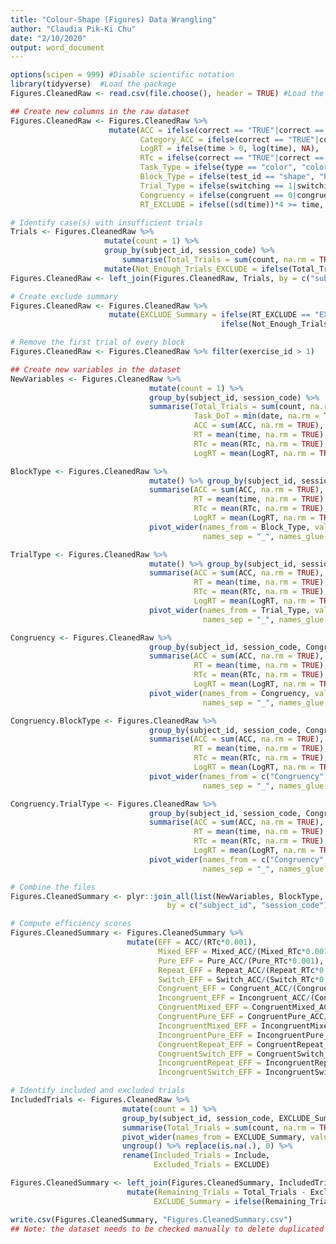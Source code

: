 ```yaml
---
title: "Colour-Shape (Figures) Data Wrangling"
author: "Claudia Pik-Ki Chu"
date: "2/10/2020"
output: word_document
---
```

```r
options(scipen = 999) #Disable scientific notation
library(tidyverse)  #Load the package
Figures.CleanedRaw <- read.csv(file.choose(), header = TRUE) #Load the raw file
```

```r
## Create new columns in the raw dataset
Figures.CleanedRaw <- Figures.CleanedRaw %>% 
                      mutate(ACC = ifelse(correct == "TRUE"|correct == "true", 1, 0),
                             Category_ACC = ifelse(correct == "TRUE"|correct == "true", "True", "False"),
                             LogRT = ifelse(time > 0, log(time), NA),
                             RTc = ifelse(correct == "TRUE"|correct == "true", time, NA),
                             Task_Type = ifelse(type == "color", "color", "shape"),
                             Block_Type = ifelse(test_id == "shape", "Pure", ifelse(test_id == "color", "Pure", "Mixed")),
                             Trial_Type = ifelse(switching == 1|switching == "1", "Switch", "Repeat"),
                             Congruency = ifelse(congruent == 0|congruent == "0", "Incongruent", "Congruent"),
                             RT_EXCLUDE = ifelse((sd(time))*4 >= time, "Include", "EXCLUDE"))

# Identify case(s) with insufficient trials
Trials <- Figures.CleanedRaw %>% 
                     mutate(count = 1) %>% 
                     group_by(subject_id, session_code) %>% 
                         summarise(Total_Trials = sum(count, na.rm = TRUE)) %>% 
                     mutate(Not_Enough_Trials_EXCLUDE = ifelse(Total_Trials < 75, "EXCLUDE", "Include")) %>% select(-Total_Trials)
Figures.CleanedRaw <- left_join(Figures.CleanedRaw, Trials, by = c("subject_id","session_code"))

# Create exclude summary
Figures.CleanedRaw <- Figures.CleanedRaw %>% 
                      mutate(EXCLUDE_Summary = ifelse(RT_EXCLUDE == "EXCLUDE", "EXCLUDE", 
                                               ifelse(Not_Enough_Trials_EXCLUDE == "EXCLUDE","EXCLUDE", "Include")))

# Remove the first trial of every block
Figures.CleanedRaw <- Figures.CleanedRaw %>% filter(exercise_id > 1)
```

```r
## Create new variables in the dataset
NewVariables <- Figures.CleanedRaw %>% 
                               mutate(count = 1) %>% 
                               group_by(subject_id, session_code) %>% 
                               summarise(Total_Trials = sum(count, na.rm = TRUE),
                                         Task_DoT = min(date, na.rm = TRUE), 
                                         ACC = sum(ACC, na.rm = TRUE), 
                                         RT = mean(time, na.rm = TRUE), 
                                         RTc = mean(RTc, na.rm = TRUE), 
                                         LogRT = mean(LogRT, na.rm = TRUE))

BlockType <- Figures.CleanedRaw %>% 
                               mutate() %>% group_by(subject_id, session_code, Block_Type) %>% 
                               summarise(ACC = sum(ACC, na.rm = TRUE),
                                         RT = mean(time, na.rm = TRUE),
                                         RTc = mean(RTc, na.rm = TRUE), 
                                         LogRT = mean(LogRT, na.rm = TRUE)) %>% 
                               pivot_wider(names_from = Block_Type, values_from = c("ACC", "RT", "RTc", "LogRT"), 
                                           names_sep = "_", names_glue = "{Block_Type}_{.value}") 

TrialType <- Figures.CleanedRaw %>% 
                               mutate() %>% group_by(subject_id, session_code, Trial_Type) %>% 
                               summarise(ACC = sum(ACC, na.rm = TRUE),
                                         RT = mean(time, na.rm = TRUE),
                                         RTc = mean(RTc, na.rm = TRUE), 
                                         LogRT = mean(LogRT, na.rm = TRUE)) %>% 
                               pivot_wider(names_from = Trial_Type, values_from = c("ACC", "RT", "RTc", "LogRT"), 
                                           names_sep = "_", names_glue = "{Trial_Type}_{.value}") 

Congruency <- Figures.CleanedRaw %>% 
                               group_by(subject_id, session_code, Congruency) %>% 
                               summarise(ACC = sum(ACC, na.rm = TRUE),
                                         RT = mean(time, na.rm = TRUE),
                                         RTc = mean(RTc, na.rm = TRUE), 
                                         LogRT = mean(LogRT, na.rm = TRUE)) %>% 
                               pivot_wider(names_from = Congruency, values_from = c("ACC", "RT", "RTc", "LogRT"), 
                                           names_sep = "_", names_glue = "{Congruency}_{.value}") 

Congruency.BlockType <- Figures.CleanedRaw %>% 
                               group_by(subject_id, session_code, Congruency, Block_Type) %>% 
                               summarise(ACC = sum(ACC, na.rm = TRUE),
                                         RT = mean(time, na.rm = TRUE),
                                         RTc = mean(RTc, na.rm = TRUE), 
                                         LogRT = mean(LogRT, na.rm = TRUE)) %>% 
                               pivot_wider(names_from = c("Congruency", "Block_Type"), values_from = c("ACC", "RT", "RTc", "LogRT"), 
                                           names_sep = "_", names_glue = "{Congruency}{Block_Type}_{.value}")

Congruency.TrialType <- Figures.CleanedRaw %>% 
                               group_by(subject_id, session_code, Congruency, Trial_Type) %>% 
                               summarise(ACC = sum(ACC, na.rm = TRUE),
                                         RT = mean(time, na.rm = TRUE),
                                         RTc = mean(RTc, na.rm = TRUE), 
                                         LogRT = mean(LogRT, na.rm = TRUE)) %>% 
                               pivot_wider(names_from = c("Congruency", "Trial_Type"), values_from = c("ACC", "RT", "RTc", "LogRT"), 
                                           names_sep = "_", names_glue = "{Congruency}{Trial_Type}_{.value}")

# Combine the files
Figures.CleanedSummary <- plyr::join_all(list(NewVariables, BlockType, TrialType, Congruency, Congruency.BlockType, Congruency.TrialType), 
                                   by = c("subject_id", "session_code"), type = "left")

# Compute efficiency scores
Figures.CleanedSummary <- Figures.CleanedSummary %>% 
                          mutate(EFF = ACC/(RTc*0.001),
                                 Mixed_EFF = Mixed_ACC/(Mixed_RTc*0.001), 
                                 Pure_EFF = Pure_ACC/(Pure_RTc*0.001),
                                 Repeat_EFF = Repeat_ACC/(Repeat_RTc*0.001),
                                 Switch_EFF = Switch_ACC/(Switch_RTc*0.001), 
                                 Congruent_EFF = Congruent_ACC/(Congruent_RTc*0.001),
                                 Incongruent_EFF = Incongruent_ACC/(Congruent_RTc*0.001),
                                 CongruentMixed_EFF = CongruentMixed_ACC/(CongruentMixed_RTc*0.001),
                                 CongruentPure_EFF = CongruentPure_ACC/(CongruentPure_RTc*0.001),
                                 IncongruentMixed_EFF = IncongruentMixed_ACC/(IncongruentMixed_RTc*0.001),
                                 IncongruentPure_EFF = IncongruentPure_ACC/(IncongruentPure_RTc*0.001),
                                 CongruentRepeat_EFF = CongruentRepeat_ACC/(CongruentRepeat_RTc*0.001),
                                 CongruentSwitch_EFF = CongruentSwitch_ACC/(CongruentSwitch_RTc*0.001), 
                                 IncongruentRepeat_EFF = IncongruentRepeat_ACC/(IncongruentRepeat_RTc*0.001),
                                 IncongruentSwitch_EFF = IncongruentSwitch_ACC/(IncongruentSwitch_RTc*0.001))

# Identify included and excluded trials
IncludedTrials <- Figures.CleanedRaw %>% 
                         mutate(count = 1) %>%  
                         group_by(subject_id, session_code, EXCLUDE_Summary) %>% 
                         summarise(Total_Trials = sum(count, na.rm = TRUE)) %>%
                         pivot_wider(names_from = EXCLUDE_Summary, values_from = Total_Trials) %>% 
                         ungroup() %>% replace(is.na(.), 0) %>% 
                         rename(Included_Trials = Include,
                                Excluded_Trials = EXCLUDE)

Figures.CleanedSummary <- left_join(Figures.CleanedSummary, IncludedTrials, by = c("subject_id", "session_code")) %>% 
                          mutate(Remaining_Trials = Total_Trials - Excluded_Trials, 
                                EXCLUDE_Summary = ifelse(Remaining_Trials > 0, "Include", "EXCLUDE"))
```

```r
write.csv(Figures.CleanedSummary, "Figures.CleanedSummary.csv")
## Note: the dataset needs to be checked manually to delete duplicated attempts
```
